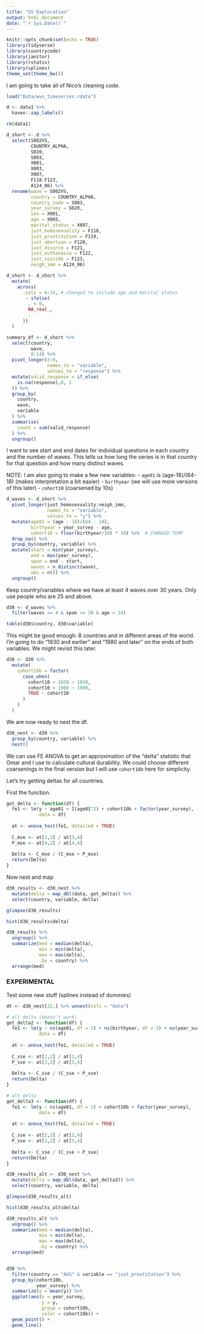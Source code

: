 ```yaml
---
title: "SV Exploration"
output: html_document
date: "`r Sys.Date()`"
---
```


```r
knitr::opts_chunk$set(echo = TRUE)
library(tidyverse)
library(countrycode)
library(janitor)
library(rstatix)
library(splines)
theme_set(theme_bw())
```

I am going to take all of Nico's cleaning code.

```r
load("Data/wvs_timeseries.rdata")

d <- data1 %>% 
  haven::zap_labels()

rm(data1)

d_short <- d %>% 
  select(S002VS, 
         COUNTRY_ALPHA,
         S020,
         S003,
         X001,
         X003, 
         X007, 
         F118:F123, 
         A124_06) %>% 
  rename(wave = S002VS, 
         country = COUNTRY_ALPHA,
         country_code = S003, 
         year_survey = S020,
         sex = X001,
         age = X003, 
         marital_status = X007, 
         just_homosexuality = F118, 
         just_prostitution = F119, 
         just_abortion = F120, 
         just_divorce = F121, 
         just_euthanasia = F122, 
         just_suicide = F123, 
         neigh_imm = A124_06) 

d_short <- d_short %>% 
  mutate(
    across( 
      .cols = 6:14, # changed to include age and marital status
       ~ ifelse(
        . < 0, 
        NA_real_, 
        .
      ))
  )

summary_df <- d_short %>% 
  select(country,
         wave,
         8:14) %>% 
  pivot_longer(3:9, 
               names_to = "variable", 
               values_to = "response") %>% 
  mutate(valid_response = if_else(
    is.na(response),0, 1
  )) %>% 
  group_by(
    country, 
    wave, 
    variable
  ) %>% 
  summarise(
    count = sum(valid_response)
  ) %>% 
  ungroup()

```

I want to see start and end dates for individual questions in each country and the number of waves. This tells us how long the series is in that country for that question and how many distinct waves. 

NOTE: I am also going to make a few new variables:
- `age01` is (age-18)/(64-18) (makes interpretation a bit easier)
- `birthyear` (we will use more versions of this later)
- `cohort10` (coarsened by 10s)

```r
d_waves <- d_short %>% 
  pivot_longer(just_homosexuality:neigh_imm,
               names_to = "variable",
               values_to = "y") %>%
  mutate(age01 = (age - 18)/(64 - 18),
         birthyear = year_survey - age,
         cohort10 = floor(birthyear/10) * 10) %>%  # CHANGED TEMP
  drop_na() %>% 
  group_by(country, variable) %>% 
  mutate(start = min(year_survey),
         end = max(year_survey),
         span = end - start,
         waves = n_distinct(wave),
         obs = n()) %>% 
  ungroup()
```

Keep country/variables where we have at least 4 waves over 30 years. Only use people who are 25 and above.

```r
d30 <- d_waves %>% 
  filter(waves >= 4 & span >= 30 & age > 24)

table(d30$country, d30$variable)
```

This might be good enough: 8 countries and in different areas of the world. I'm going to do "1930 and earlier" and "1980 and later" on the ends of both variables. We might revisit this later.

```r
d30 <- d30 %>% 
  mutate(
    cohort10b = factor(
      case_when(
        cohort10 < 1930 ~ 1930,
        cohort10 > 1980 ~ 1980,
        TRUE ~ cohort10
      )
    )
  )
```

We are now ready to nest the df.

```r
d30_nest <- d30 %>% 
  group_by(country, variable) %>% 
  nest()
```


We can use FE ANOVA to get an approximation of the "delta" statistic that Omar and I use to calculate cultural durability. We could choose different coarsenings in the final version but I will use `cohort10b` here for simplicity.

Let's try getting deltas for all countries.

First the function.

```r
get_delta <- function(df) {
  fe1 <- lm(y ~ age01 + I(age01^2) + cohort10b + factor(year_survey),
            data = df)
  
  at <- anova_test(fe1, detailed = TRUE)
  
  C_mse <- at[3,2] / at[3,4]
  P_mse <- at[4,2] / at[4,4]
  
  Delta <- C_mse / (C_mse + P_mse)
  return(Delta)
}
```

Now nest and map

```r
d30_results <- d30_nest %>% 
  mutate(delta = map_dbl(data, get_delta)) %>% 
  select(country, variable, delta)

glimpse(d30_results)

hist(d30_results$delta)

d30_results %>% 
  ungroup() %>% 
  summarize(med = median(delta),
            min = min(delta),
            max = max(delta),
            .by = country) %>% 
  arrange(med)
```

### EXPERIMENTAL ####

Test some new stuff (splines instead of dummies)

```r
dt <- d30_nest[22,] %>% unnest(cols = "data")

# alt delta (doesn't work)
get_delta2 <- function(df) {
  fe1 <- lm(y ~ ns(age01, df = 2) + ns(birthyear, df = 3) + ns(year_survey, df = 3),
            data = df)
  
  at <- anova_test(fe1, detailed = TRUE)
  
  C_sse <- at[2,2] / at[2,4]
  P_sse <- at[3,2] / at[3,4]
  
  Delta <- C_sse / (C_sse + P_sse)
  return(Delta)
}

# alt delta
get_delta3 <- function(df) {
  fe1 <- lm(y ~ ns(age01, df = 2) + cohort10b + factor(year_survey),
            data = df)
  
  at <- anova_test(fe1, detailed = TRUE)
  
  C_sse <- at[2,2] / at[2,4]
  P_sse <- at[3,2] / at[3,4]
  
  Delta <- C_sse / (C_sse + P_sse)
  return(Delta)
}

d30_results_alt <- d30_nest %>% 
  mutate(delta = map_dbl(data, get_delta3)) %>% 
  select(country, variable, delta)

glimpse(d30_results_alt)

hist(d30_results_alt$delta)

d30_results_alt %>% 
  ungroup() %>% 
  summarize(med = median(delta),
            min = min(delta),
            max = max(delta),
            .by = country) %>% 
  arrange(med)


d30 %>% 
  filter(country == "AUS" & variable == "just_prostitution") %>% 
  group_by(cohort10b,
           year_survey) %>% 
  summarize(y = mean(y)) %>%
  ggplot(aes(x = year_survey,
             y = y,
             group = cohort10b,
             color = cohort10b)) +
  geom_point() +
  geom_line()

```

